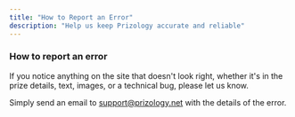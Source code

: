 ```yaml
---
title: "How to Report an Error"
description: "Help us keep Prizology accurate and reliable"
---
```


### How to report an error

If you notice anything on the site that doesn't look right, whether it's in the prize details, text, images, or a technical bug, please let us know.

Simply send an email to [support@prizology.net](mailto:support@prizology.net) with the details of the error.